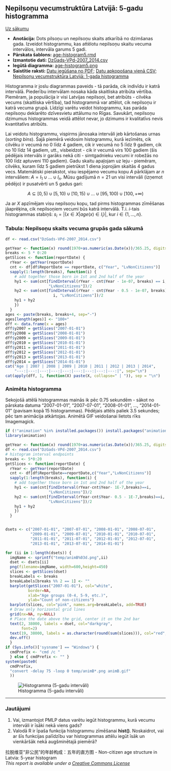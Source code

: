 Nepilsoņu vecumstruktūra Latvijā: 5-gadu histogramma
-----

[Uz sākumu](../index.html)

* **Anotācija:** Dots pilsoņu un nepilsoņu skaits atkarībā no dzimšanas gada. 
Izveidot histogrammu, kas attēlotu nepilsoņu skaitu vecuma intervālos, intervāla garums 5 gadi. 
* **Pārskata šablons:** [age-histogram5.rmd](age-histogram5.rmd)
* **Izmantotie dati:** [DzGads-VPd-2007_2014.csv](DzGads-VPd-2007_2014.csv)
* **Iegūtā diagramma:** [age-histogram5.png](figure/age-histogram5.png)
* **Saistītie raksti:** [Datu iegūšana no PDF](http://www.dudajevagatve.lv/java-eim/de/dataproc-demography-pdf-data.html); [Datu apkopošana vienā CSV](http://www.dudajevagatve.lv/java-eim/de/dataproc-demography-load.html);
[Nepilsoņu vecumstruktūra Latvijā: 1-gada histogramma](age-histogram1.html)

Histogramma ir joslu diagrammas paveids - 
tā parāda, cik indivīdu ir katrā intervālā. Piederību intervālam nosaka 
kāda skaitliska atribūta vērtība. Piemēram, ja populācija ir visi Latvijas nepilsoņi, bet atribūts - cilvēka vecums (skaitliska vērtība), tad histogrammā var attēlot, cik nepilsoņu ir katrā vecuma grupā. Līdzīgi varētu veidot histogrammu, kas parāda nepilsoņu deklarēto dzīvesvietu attālumu no Rīgas. Savukārt, nepilsoņu dzimumus histogrammas veidā attēlot nevar, jo dzimums ir kvalitatīvs nevis kvantitatīvs atribūts.

Lai veidotu histogrammu, vispirms jānosaka intervāli jeb kārtošanas urnas (*sorting bins*). Šajā piemērā veidosim histogrammu, kurā iezīmēts, cik cilvēku ir vecumā no 0 līdz 4 gadiem, cik ir vecumā no 5 līdz 9 gadiem, cik no 10 līdz 14 gadiem, utt., visbeidzot - cik ir vecumā virs 100 gadiem (šis pēdējais intervāls ir garāks nekā citi - simtgadnieku vecumi ir robežās no 100 līdz aptuveni 110 gadiem). Gadu skaitu apaļojam uz leju - piemēram, cilvēks, kuram līdz 5 gadiem pietrūkst 1 diena joprojām skaitās 4 gadus vecs. Matemātiski pierakstot, visu iespējamo vecumu kopu $A$ pārklājam ar $n$ intervāliem: $A = I_1 \cup \ldots \cup I_{n}$. Mūsu gadījumā $n=21$ un visi intervāli (izņemot pēdējo) ir pusatvērti un 5 gadus gari:

$$A \subseteq [0,5) \cup [5,10) \cup [10,15) \cup \ldots \cup [95,100) \cup [100,+\infty)$$

Ja ar $X$ apzīmējam visu nepilsoņu kopu, tad pirms histogrammas zīmēšanas jāaprēķina, cik nepilsoņiem vecumi būs katrā intervālā. T.i. $i$-tais histogrammas stabiņš: $s_i = \left| \{ x \in X | age(x) \in I_i \} \right|$, kur $i \in \{1,\ldots,n\}$.


### Tabula: Nepilsoņu skaits vecuma grupās gada sākumā

```r
df <- read.csv("DzGads-VPd-2007_2014.csv")

getYear <- function(x) round(1970+as.numeric(as.Date(x))/365.25, digits=1)
breaks <- 5 * 0:20
getSlices <- function(reportDate) {
  rYear <- getYear(reportDate)
  cnt <- df[df$ReportDate == reportDate, c("Year", "LvNonCitizens")]
  sapply(1:length(breaks), function(i) {
    # add together those born in 1st and 2nd half of the year
    hy1 <- sum(cnt[findInterval(rYear - cnt$Year - 1e-07, breaks) == i, 
                   "LvNonCitizens"])/2
    hy2 <- sum(cnt[findInterval(rYear - cnt$Year - 0.5 - 1e-07, breaks) == 
                     i, "LvNonCitizens"])/2
    hy1 + hy2
    })
  }
ages <- paste(breaks, breaks+4, sep="-")
ages[length(ages)] <- "100+"
dff <- data.frame(x = ages)
dff$y2007 = getSlices("2007-01-01")
dff$y2008 = getSlices("2008-01-01")
dff$y2009 = getSlices("2009-01-01")
dff$y2010 = getSlices("2010-01-01")
dff$y2011 = getSlices("2011-01-01")
dff$y2012 = getSlices("2012-01-01")
dff$y2013 = getSlices("2013-01-01")
dff$y2014 = getSlices("2014-01-01")
cat("Age | 2007 | 2008 | 2009 | 2010 | 2011 | 2012 | 2013 | 2014", 
    "---:|---:|---:|---:|---:|---:|---:|---:|---:|", sep="\n")
cat(apply(dff, 1, function(X) paste(X, collapse=" | ")), sep = "\n")
```

### Animēta histogramma

Sekojošā attēlā histogrammas mainās ik pēc 0.75 sekundēm - sākot no pārskata datuma "2007-01-01", "2007-07-01", "2008-01-01", ..., "2014-01-01" (pavisam kopā 15 histogrammas). Pēdējais attēls paliek 3.5 sekundes; pēc tam animācija atkārtojas. Animētā GIF veidošanai lietots rīks Imagemagick.

```r
if (!"animation" %in% installed.packages()) install.packages("animation")
library(animation)

getYear <- function(x) round(1970+as.numeric(as.Date(x))/365.25, digits=1)
df <- read.csv("DzGads-VPd-2007_2014.csv")
# histogram interval endpoints 
breaks <- 5*0:20
getSlices <- function(reportDate) {
  rYear <- getYear(reportDate)
  cnt <- df[df$ReportDate==reportDate,c("Year","LvNonCitizens")]
  sapply(1:length(breaks), function(i) {
    # add together those born in 1st and 2nd half of the year
    hy1 <- sum(cnt[findInterval(rYear-cnt$Year- 1E-7,breaks)==i,
                   "LvNonCitizens"])/2 
    hy2 <- sum(cnt[findInterval(rYear-cnt$Year- 0.5 - 1E-7,breaks)==i,
                   "LvNonCitizens"])/2
    hy1 + hy2
    })
  }


dsets <- c("2007-01-01", "2007-07-01", "2008-01-01", "2008-07-01", 
           "2009-01-01", "2009-07-01", "2010-01-01", "2010-07-01", 
           "2011-01-01", "2011-07-01", "2012-01-01", "2012-07-01", 
           "2013-01-01", "2013-07-01", "2014-01-01")

for (ii in 1:length(dsets)) {
  imgName <- sprintf("temp/animB%03d.png",ii)
  dset <- dsets[ii]
  png(filename=imgName, width=600,height=450)
  slices <- getSlices(dset)
  breakLabels <- breaks
  breakLabels[breaks %% 2 == 1] <- ""
  barplot(getSlices("2007-01-01"), col="white",
          border=NA,
          xlab="Age groups (0-4, 5-9, etc.)", 
          ylab="Count of non-citizens")
  barplot(slices, col="pink", names.arg=breakLabels, add=TRUE)
  # Draw only horizontal grid lines
  grid(nx=NA, ny=NULL)
  # Place the date above the grid, center it on the 2nd bar
  text(2, 38000, labels = dset, col="darkgray", 
       font=2)
  text(19, 38000, labels = as.character(round(sum(slices))), col="red", font=2)  
  dev.off()
  }
if (Sys.info()['sysname'] == "Windows") {
  cmdPrefix <- "cmd /c "
  } else { cmdPrefix <- "" } 
system(paste0(
  cmdPrefix,
  "convert -delay 75 -loop 0 temp/animB*.png animB.gif"
  ))   

```

![Histogramma (5-gadu intervāli)](animB.gif)




*****

### Jautājumi
1. Vai, izmantojot PMLP datus varētu iegūt histogrammu, kurā 
vecumu intervāli ir īsāki nekā viens gads?
2. Valodā R ir īpaša funkcija histogrammu zīmēšanai **hist()**. 
Noskaidrot, vai ar šīs funkcijas palīdzību var histogrammas attēlu iegūt 
īsāk un vienkāršāk nekā augšminētajā piemērā? 


拉脱维亚“非公民”的年龄构成：五年的直方图 - Non-citizen age structure in Latvia: 5-year histogram  
*This report is available under a [Creative Commons License](http://creativecommons.org/licenses/by/4.0/deed.en_US)*